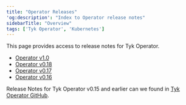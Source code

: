 ```yaml
---
title: "Operator Releases"
'og:description': "Index to Operator release notes"
sidebarTitle: "Overview"
tags: ['Tyk Operator', 'Kubernetes']
---
```


This page provides access to release notes for Tyk Operator. 

* [Operator v1.0](/product-stack/tyk-operator/release-notes/operator-1.0)
* [Operator v0.18](/product-stack/tyk-operator/release-notes/operator-0.18)
* [Operator v0.17](/product-stack/tyk-operator/release-notes/operator-0.17)
* [Operator v0.16](/product-stack/tyk-operator/release-notes/operator-0.16)

Release Notes for Tyk Operator v0.15 and earlier can we found in [Tyk Operator GitHub](https://github.com/TykTechnologies/tyk-operator/releases).
